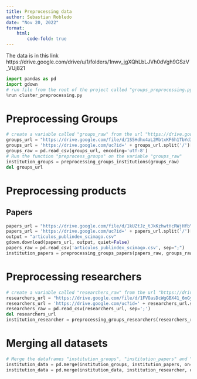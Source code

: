 ```yaml
---
title: Preprocessing data
author: Sebastian Robledo
date: "Nov 20, 2022"
format:
    html:   
        code-fold: true
---
```


The data is in this link
https://drive.google.com/drive/u/1/folders/1nwv_jgXQhLbLJVh0dVgh9GSzV_VUj821

```python
import pandas as pd
import gdown
# run file from the root of the project called "groups_preprocessing.py"
%run cluster_preprocessing.py
```

# Preprocessing Groups
```python
# create a variable called "groups_raw" from the url "https://drive.google.com/file/d/1Ath8osa-9K4jDhrP5_qZ78AT5UwV79hC/view?usp=share_link""
groups_url = "https://drive.google.com/file/d/1S5Hdhx4aL2MbtxKF6h1TbYd3lg3WZA7j/view?usp=share_link"
groups_url = 'https://drive.google.com/uc?id=' + groups_url.split('/')[-2]
groups_raw = pd.read_csv(groups_url, encoding='utf-8')
# Run the function "preprocess_groups" on the variable "groups_raw"
institution_groups = preprocessing_groups_institutions(groups_raw)
del groups_url
```

# Preprocessing products

## Papers

```python
papers_url = "https://drive.google.com/file/d/1kUZtJz_tJkKzhwtHcRWjHfbYv_3wTZUK/view?usp=share_link"
papers_url = 'https://drive.google.com/uc?id=' + papers_url.split('/')[-2]
output = "articulos_publindex_scimago.csv"
gdown.download(papers_url, output, quiet=False)
papers_raw = pd.read_csv('articulos_publindex_scimago.csv', sep=";")
institution_papers = preprocessing_groups_papers(papers_raw, groups_raw)
```

# Preprocessing researchers

```python
# create a variable called "researchers_raw" from the url "https://drive.google.com/file/d/1FVOasDcWgGBX41_6mGyt3LudneR29hfj/view?usp=sharing"
researchers_url = "https://drive.google.com/file/d/1FVOasDcWgGBX41_6mGyt3LudneR29hfj/view?usp=share_link"
researchers_url = 'https://drive.google.com/uc?id=' + researchers_url.split('/')[-2]
researchers_raw = pd.read_csv(researchers_url, sep=';')
del researchers_url
institution_researcher = preprocessing_groups_researchers(researchers_raw, groups_raw)
```

# Merging all datasets

```python
# Merge the dataframes "institution_groups", "institution_papers" and "institution_researcher" in a dataframe called "institution_data" using the column "instituciones"    
institution_data = pd.merge(institution_groups, institution_papers, on='instituciones')
institution_data = pd.merge(institution_data, institution_researcher, on='instituciones')
```

